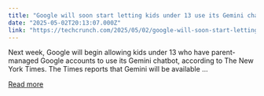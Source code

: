 ```yaml
---
title: "Google will soon start letting kids under 13 use its Gemini chatbot"
date: "2025-05-02T20:13:07.000Z"
link: "https://techcrunch.com/2025/05/02/google-will-soon-start-letting-kids-under-13-use-its-gemini-chatbot/"
---
```


Next week, Google will begin allowing kids under 13 who have parent-managed Google accounts to use its Gemini chatbot, according to The New York Times. The Times reports that Gemini will be available ...

[Read more](https://techcrunch.com/2025/05/02/google-will-soon-start-letting-kids-under-13-use-its-gemini-chatbot/)
